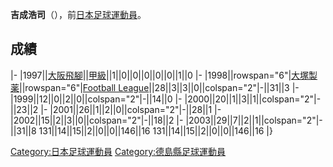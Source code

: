 {{Infobox football biography
|name=吉成浩司
|image=
|fullname=吉成浩司
|birth_date={{Birth date and age|1974|5|19}}
|cityofbirth=[[徳島縣|徳島縣]]
|countryofbirth=[[日本|日本]]
|position=[[中场|中场]]
|currentclub=
|years=1997<br/>1998-2003
|clubs=[[大阪飛腳|大阪飛腳]]<br/>[[德島漩渦|大塚製薬]]
|caps(goals)=
|nationalyears=
|nationalteam=
|nationalcaps(goals)=
}}
'''吉成浩司'''（{{Bd|1974年|5月19日||}}），前[[日本|日本]][[足球|足球]][[運動員|運動員]]。

==成績==
{{Football player club statistics 1|YYN}}
{{Football player club statistics 2|JPN|YYN}}
|-
|1997||[[大阪飛腳|大阪飛腳]]||[[日本職業足球甲級聯賽|甲級]]||1||0||0||0||0||0||1||0
|-
|1998||rowspan="6"|[[德島漩渦|大塚製薬]]||rowspan="6"|[[Japan_Football_League|Football League]]||28||3||3||0||colspan="2"|-||31||3
|-
|1999||12||0||2||0||colspan="2"|-||14||0
|-
|2000||20||1||3||1||colspan="2"|-||23||2
|-
|2001||26||1||2||0||colspan="2"|-||28||1
|-
|2002||15||2||3||0||colspan="2"|-||18||2
|-
|2003||29||7||2||1||colspan="2"|-||31||8
{{Football player club statistics 3|1|JPN}}131||14||15||2||0||0||146||16
{{Football player club statistics 5}}131||14||15||2||0||0||146||16
|}

{{Japan-sport-bio-stub}}
{{Soccer-player-stub}}
[[Category:日本足球運動員|Category:日本足球運動員]]
[[Category:德島縣足球運動員|Category:德島縣足球運動員]]
